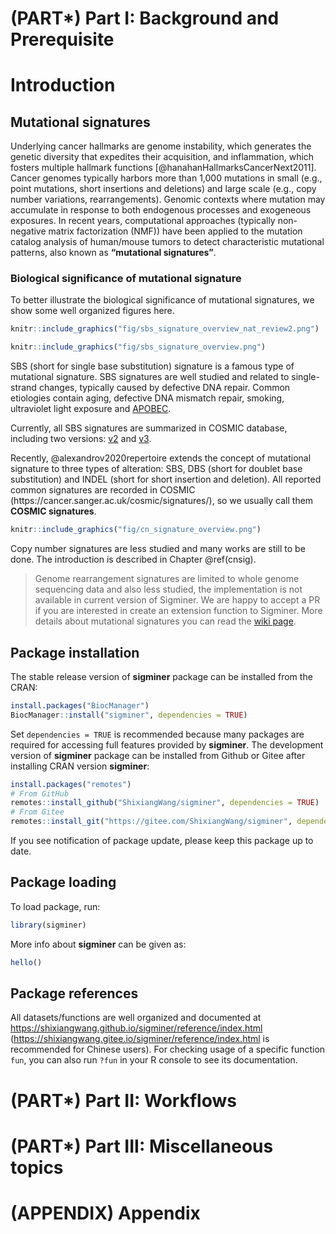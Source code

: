# (PART\*) Part I: Background and Prerequisite {-}

# Introduction {#intro}

## Mutational signatures

Underlying cancer hallmarks are genome instability, which generates the genetic diversity that expedites their acquisition, and inflammation, which fosters multiple hallmark functions [@hanahanHallmarksCancerNext2011]. Cancer genomes typically harbors more than 1,000 mutations in small (e.g., point mutations, short insertions and deletions) and large scale (e.g., copy number variations, rearrangements). Genomic contexts where mutation may accumulate in response to both endogenous processes and exogeneous exposures. In recent years, computational approaches (typically non-negative matrix factorization (NMF)) have been applied to the mutation catalog analysis of human/mouse tumors to detect characteristic mutational patterns, also known as **"mutational signatures"**.


### Biological significance of mutational signature

To better illustrate the biological significance of mutational signatures, we show some
well organized figures here.

```r
knitr::include_graphics("fig/sbs_signature_overview_nat_review2.png")
```

```r
knitr::include_graphics("fig/sbs_signature_overview.png")
```

SBS (short for single base substitution) signature is a famous type of mutational signature. SBS signatures are well studied and related to single-strand changes, typically caused by defective DNA repair.
Common etiologies contain aging, defective DNA mismatch repair, smoking, ultraviolet light exposure and [APOBEC](https://en.wikipedia.org/wiki/APOBEC).

Currently, all SBS signatures are summarized in COSMIC database, including two versions: [v2](https://cancer.sanger.ac.uk/cosmic/signatures_v2) and [v3](https://cancer.sanger.ac.uk/cosmic/signatures/SBS/).

Recently, @alexandrov2020repertoire extends the concept of mutational signature to three types of alteration: SBS, DBS (short for doublet base substitution) and INDEL (short for short insertion and deletion).
All reported common signatures are recorded in COSMIC (https://cancer.sanger.ac.uk/cosmic/signatures/), so we usually call them **COSMIC signatures**.


```r
knitr::include_graphics("fig/cn_signature_overview.png")
```

Copy number signatures are less studied and many works are still to be done. The introduction is described in Chapter \@ref(cnsig).

> Genome rearrangement signatures are limited to whole genome sequencing data and also less studied, the implementation is not available in current version of Sigminer. We are happy to accept a PR if you are interested in create an extension function to Sigminer.
More details about mutational signatures you can read the [wiki page](https://en.wikipedia.org/wiki/Mutational_signatures).

## Package installation 

The stable release version of **sigminer** package can be installed from the CRAN:

```r
install.packages("BiocManager")
BiocManager::install("sigminer", dependencies = TRUE)
```

Set `dependencies = TRUE` is recommended because many packages are required for accessing full features provided by **sigminer**.
The development version of **sigminer** package can be installed from Github or Gitee after installing CRAN version **sigminer**:

```r
install.packages("remotes")
# From GitHub
remotes::install_github("ShixiangWang/sigminer", dependencies = TRUE)
# From Gitee
remotes::install_git("https://gitee.com/ShixiangWang/sigminer", dependencies = TRUE)
```

If you see notification of package update, please keep this package up to date.

## Package loading 

To load package, run:

```r
library(sigminer)
```

More info about **sigminer** can be given as: 

```r
hello()
```

## Package references

All datasets/functions are well organized and documented at <https://shixiangwang.github.io/sigminer/reference/index.html> (<https://shixiangwang.gitee.io/sigminer/reference/index.html> is recommended for Chinese users). For checking usage of a specific function `fun`, you can also run `?fun` in your R console to see its documentation.


# (PART\*) Part II: Workflows {-}

# (PART\*) Part III: Miscellaneous topics {-}

# (APPENDIX) Appendix {-}
